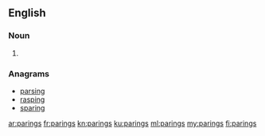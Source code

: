 ==English==

===Noun===
{{head|en}}

# {{plural of|paring}}

===Anagrams===
* [[parsing#English|parsing]]
* [[rasping#English|rasping]]
* [[sparing#English|sparing]]

[[ar:parings]]
[[fr:parings]]
[[kn:parings]]
[[ku:parings]]
[[ml:parings]]
[[my:parings]]
[[fi:parings]]